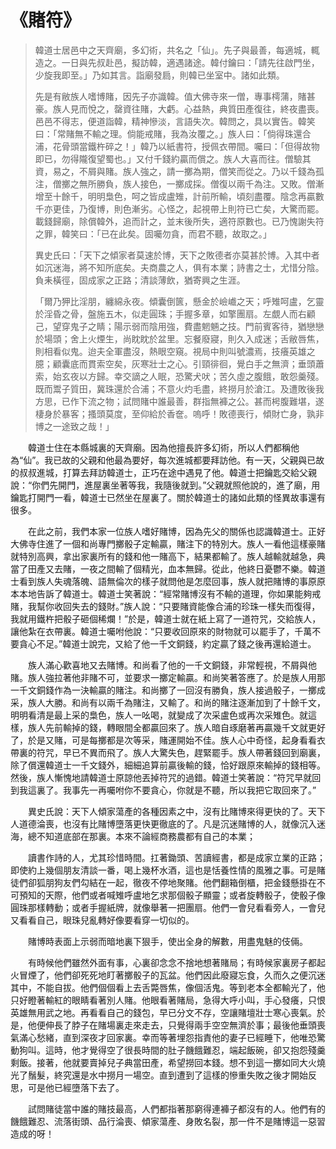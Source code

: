 # 《賭符》

> 韓道士居邑中之天齊廟，多幻術，共名之「仙」。先子與最善，每適城，輒造之。一日與先叔赴邑，擬訪韓，適遇諸途。韓付鑰曰：「請先往啟門坐，少旋我即至。」乃如其言。詣廟發扃，則韓已坐室中。諸如此類。
>
> 先是有敝族人嗜博賭，因先子亦識韓。值大佛寺來一僧，專事樗蒲，賭甚豪。族人見而悅之，罄資往賭，大虧。心益熱，典質田產復往，終夜盡喪。邑邑不得志，便道詣韓，精神慘淡，言語失次。韓問之，具以實告。韓笑曰：「常賭無不輸之理。倘能戒賭，我為汝覆之。」族人曰：「倘得珠還合浦，花骨頭當鐵杵碎之！」韓乃以紙書符，授佩衣帶間。囑曰：「但得故物即已，勿得隴復望蜀也。」又付千錢約贏而償之。族人大喜而往。僧驗其資，易之，不屑與賭。族人強之，請一擲為期，僧笑而從之。乃以千錢為孤注，僧擲之無所勝負，族人接色，一擲成採。僧復以兩千為注。又敗。僧漸增至十餘千，明明梟色，呵之皆成盧雉，計前所輸，頃刻盡覆。陰念再贏數千亦更佳，乃復博，則色漸劣。心怪之，起視帶上則符已亡矣，大驚而罷。載錢歸廟，除償韓外，追而計之，並末後所失，適符原數也。已乃愧謝失符之罪，韓笑曰：「已在此矣。固囑勿貪，而君不聽，故取之。」
>
> 異史氏曰：「天下之傾家者莫速於博，天下之敗德者亦莫甚於博。入其中者如沉迷海，將不知所底矣。夫商農之人，俱有本業；詩書之士，尤惜分陰。負耒橫徑，固成家之正路；清談薄飲，猶寄興之生涯。
>
> 「爾乃狎比淫朋，纏綿永夜。傾囊倒篋，懸金於嶮巇之天；呼雉呵盧，乞靈於淫昏之骨，盤施五木，似走圓珠；手握多章，如擎團扇。左覷人而右顧己，望穿鬼子之睛；陽示弱而陰用強，費盡魍魎之技。門前賓客待，猶戀戀於場頭；舍上火煙生，尚眈眈於盆里。忘餐廢寢，則久入成迷；舌敝唇焦，則相看似鬼。迨夫全軍盡沒，熱眼空窺。視局中則叫號濃焉，技癢英雄之臆；顧囊底而貫索空矣，灰寒壯士之心。引頸徘徊，覺白手之無濟；垂頭蕭索，始玄夜以方歸。幸交謫之人眠，恐驚犬吠；苦久虛之腹餓，敢怨羹殘。既而鬻子質田，冀珠還於合浦；不意火灼毛盡，終撈月於滄江。及遭敗後我方思，已作下流之物；試問賭中誰最善，群指無褲之公。甚而枵腹難堪，遂棲身於暴客；搔頭莫度，至仰給於香奩。嗚呼！敗德喪行，傾財亡身，孰非博之一途致之哉！」

&emsp;&emsp;韓道士住在本縣城裏的天齊廟。因為他擅長許多幻術，所以人們都稱他為“仙”。我已故的父親和他最為要好，每次進城都要拜訪他。有一天，父親與已故的叔叔進城，打算去拜訪韓道士，正巧在途中遇見了他。韓道士把鑰匙交給父親說：“你們先開門，進屋裏坐著等我，我隨後就到。”父親就照他說的，進了廟，用鑰匙打開門一看，韓道士已然坐在屋裏了。關於韓道士的諸如此類的怪異故事還有很多。

&emsp;&emsp;在此之前，我們本家一位族人嗜好賭博，因為先父的關係也認識韓道士。正好大佛寺住進了一個和尚專門擲骰子定輸贏，賭注下的特別大。族人一看他這樣豪賭就特別高興，拿出家裏所有的錢和他一賭高下，結果都輸了。族人越輸就越急，典當了田產又去賭，一夜之間輸了個精光，血本無歸。從此，他終日憂鬱不樂。韓道士看到族人失魂落魄、語無倫次的樣子就問他是怎麼回事，族人就把賭博的事原原本本地告訴了韓道士。韓道士笑著說：“經常賭博沒有不輸的道理，你如果能夠戒賭，我幫你收回失去的錢財。”族人說：“只要賭資能像合浦的珍珠一樣失而復得，我就用鐵杵把骰子砸個稀爛！”於是，韓道士就在紙上寫了一道符咒，交給族人，讓他紮在衣帶裏。韓道士囑咐他說：“只要收回原來的財物就可以罷手了，千萬不要貪心不足。”韓道士說完，又給了他一千文銅錢，約定贏了錢之後再還給道士。

&emsp;&emsp;族人滿心歡喜地又去賭博。和尚看了他的一千文銅錢，非常輕視，不屑與他賭。族人強拉著他非賭不可，並要求一擲定輸贏。和尚笑著答應了。於是族人用那一千文銅錢作為一決輸贏的賭注。和尚擲了一回沒有勝負，族人接過骰子，一擲成采，族人大勝。和尚有以兩千為賭注，又輸了。和尚的賭注逐漸加到了十餘千文，明明看清是最上采的梟色，族人一吆喝，就變成了次采盧色或再次采雉色。就這樣，族人先前輸掉的錢，轉眼間全都贏回來了。族人暗自琢磨著再贏幾千文就更好了，於是又賭，可是每擲都是次等采，賭運開始不佳。族人心中奇怪，起身看看衣帶裏的符咒，早已不異而飛了。族人大驚失色，趕緊罷手。族人帶著錢回到廟裏，除了償還韓道士一千文錢外，細細追算前贏後輸的錢，恰好跟原來輸掉的錢相等。然後，族人慚愧地請韓道士原諒他丟掉符咒的過錯。韓道士笑著說：“符咒早就回到我這裏了。我事先一再囑咐你不要貪心，你就是不聽，所以我把它取回來了。”

&emsp;&emsp;異史氏說：天下人傾家蕩產的各種因素之中，沒有比賭博來得更快的了。天下人道德淪喪，也沒有比賭博墮落更快更徹底的了。凡是沉迷賭博的人，就像沉入迷海，總不知道底部在那裏。本來不論經商務農都有自己的本業；

&emsp;&emsp;讀書作詩的人，尤其珍惜時間。扛著鋤頭、苦讀經書，都是成家立業的正路；即使約上幾個朋友清談一番，喝上幾杯水酒，這也是恬養性情的風雅之事。可是賭徒們卻狐朋狗友們勾結在一起，徹夜不停地聚賭。他們翻箱倒櫃，把金錢懸掛在不可預知的天際，他們或者喊雉呼盧地乞求那個骰子顯靈；或者旋轉骰子，使骰子像圓珠那樣轉動；或者手握紙牌，就像舉著一把團扇。他們一會兒看看旁人，一會兒又看看自己，眼珠兒亂轉好像要看穿一切似的。

&emsp;&emsp;賭博時表面上示弱而暗地裏下狠手，使出全身的解數，用盡鬼魅的伎倆。

&emsp;&emsp;有時候他們雖然外面有事，心裏卻念念不捨地想著賭局；有時候家裏房子都起火冒煙了，他們卻死死地盯著擲骰子的瓦盆。他們因此廢寢忘食，久而久之便沉迷其中，不能自拔。他們個個看上去舌斃唇焦，像個活鬼。等到老本全都輸光了，他只好瞪著輸紅的眼睛看著別人賭。他眼看著賭局，急得大呼小叫，手心發癢，只恨英雄無用武之地。再看看自己的錢包，早已分文不存，空讓賭壇壯士寒心喪氣。於是，他便伸長了脖子在賭場裏走來走去，只覺得兩手空空無濟於事；最後他垂頭喪氣滿心愁緒，直到深夜才回家裏。幸而等著埋怨指責他的妻子已經睡下，他唯恐驚動狗叫。這時，他才覺得空了很長時間的肚子饑餓難忍，端起飯碗，卻又抱怨殘羹剩飯。接著，他就要賣掉兒子典當田產，希望撈回本錢。想不到這一擲如同大火燒光了鬚髮，終究還是水中撈月一場空。直到遭到了這樣的慘重失敗之後才開始反思，可是他已經墮落下去了。

&emsp;&emsp;試問賭徒當中誰的賭技最高，人們都指著那窮得連褲子都沒有的人。他們有的饑餓難忍、流落街頭、品行淪喪、傾家蕩產、身敗名裂，那一件不是賭博這一惡習造成的呀！
